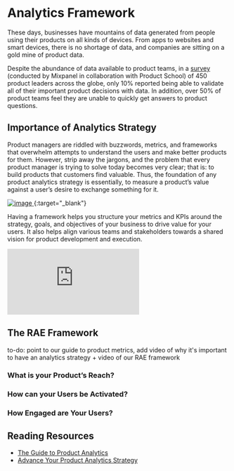 # Analytics Framework

These days, businesses have mountains of data generated from people using their products on all kinds of devices. From apps to websites and smart devices, there is no shortage of data, and companies are sitting on a gold mine of product data. 

Despite the abundance of data available to product teams, in a [survey](https://mixpanel.com/blog/the-state-of-product-analytics-in-2020-and-how-to-move-forward) (conducted by Mixpanel in collaboration with Product School) of 450 product leaders across the globe, only 10% reported being able to validate all of their important product decisions with data. In addition, over 50% of product teams feel they are unable to quickly get answers to product questions.

## Importance of Analytics Strategy

Product managers are riddled with buzzwords, metrics, and frameworks that overwhelm attempts to understand the users and make better products for them. However, strip away the jargons, and the problem that every product manager is trying to solve today becomes very clear; that is: to build products that customers find valuable. Thus, the foundation of any product analytics strategy is essentially, to measure a product’s value against a user’s desire to exchange something for it.

[ ![image](/tutorials/product-value-exchange.png "Product Value Exchange") ](/tutorials/product-value-exchange.png){:target="_blank"}

Having a framework helps you structure your metrics and KPIs around the strategy, goals, and objectives of your business to drive value for your users. It also helps align various teams and stakeholders towards a shared vision for product development and execution.

<p style={{ position: 'relative', paddingBottom: '56.25%', height: 0, overflow: 'hidden' }}>
  <iframe src="https://www.loom.com/embed/_Loom ID_" frameborder="0" style={{ position: 'absolute', top: 0, left: 0, width: '100%', height: '100%' }} allowfullscreen></iframe>
</p>

## The RAE Framework

to-do: point to our guide to product metrics, add video of why it's important to have an analytics strategy + video of our RAE framework

### What is your Product’s Reach?

### How can your Users be Activated?

### How Engaged are Your Users?

## Reading Resources

- [The Guide to Product Analytics](https://mixpanel.com/content/guide-to-product-analytics)
- [Advance Your Product Analytics Strategy](https://mixpanel.com/content/product-analytics-strategy)
